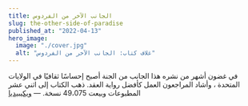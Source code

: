 ```yaml
---
title: الجانب الآخر من الفردوس
slug: the-other-side-of-paradise
published_at: "2022-04-13"
hero_image:
  image: "./cover.jpg"
  alt: "غلاف كتاب: الجانب الآخر من الفردوس"
---
```


في غضون أشهر من نشره هذا الجانب من الجنة
أصبح إحساسًا ثقافيًا في الولايات المتحدة ، وأشاد المراجعون
العمل كأفضل رواية العقد. ذهب الكتاب إلى اثني عشر
المطبوعات وبيعت 49،075 نسخة. — [ويكيبيديا](https://en.wikipedia.org/wiki/This_Side_of_Paradise)

